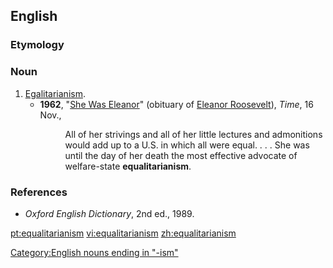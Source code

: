 ==English==

===Etymology===
{{suffix|equalitarian|ism}}

===Noun===
{{en-noun|-}}

# [[egalitarianism|Egalitarianism]].
#*'''1962''', "[http://www.time.com/time/magazine/article/0,9171,829392,00.html She Was Eleanor]" (obituary of [[w:Eleanor_Roosevelt|Eleanor Roosevelt]]), ''Time'', 16 Nov.,
#*:All of her strivings and all of her little lectures and admonitions would add up to a U.S. in which all were equal. . . . She was until the day of her death the most effective advocate of welfare-state '''equalitarianism'''.

===References===
*''Oxford English Dictionary'', 2nd ed., 1989.

[[Category:English nouns ending in "-ism"]]

[[pt:equalitarianism]]
[[vi:equalitarianism]]
[[zh:equalitarianism]]